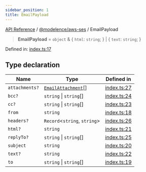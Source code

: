 ```yaml
---
sidebar_position: 1
title: EmailPayload
---
```


[API Reference](/api-reference/@modelence/aws-ses/type-aliases/../../../index) / [@modelence/aws-ses](/api-reference/@modelence/aws-ses/type-aliases/../index) / EmailPayload

> **EmailPayload** = `object` & \{ `html`: `string`; \} \| \{ `text`: `string`; \}

Defined in: [index.ts:17](https://github.com/modelence/modelence/blob/285b6458bdff3aa05fa533e5422b0b751b9679c3/packages/aws-ses/src/index.ts#L17)

## Type declaration

| Name | Type | Defined in |
| ------ | ------ | ------ |
| `attachments?` | [`EmailAttachment`](/api-reference/@modelence/aws-ses/type-aliases/EmailAttachment)[] | [index.ts:27](https://github.com/modelence/modelence/blob/285b6458bdff3aa05fa533e5422b0b751b9679c3/packages/aws-ses/src/index.ts#L27) |
| `bcc?` | `string` \| `string`[] | [index.ts:24](https://github.com/modelence/modelence/blob/285b6458bdff3aa05fa533e5422b0b751b9679c3/packages/aws-ses/src/index.ts#L24) |
| `cc?` | `string` \| `string`[] | [index.ts:23](https://github.com/modelence/modelence/blob/285b6458bdff3aa05fa533e5422b0b751b9679c3/packages/aws-ses/src/index.ts#L23) |
| `from` | `string` | [index.ts:18](https://github.com/modelence/modelence/blob/285b6458bdff3aa05fa533e5422b0b751b9679c3/packages/aws-ses/src/index.ts#L18) |
| `headers?` | `Record`\<`string`, `string`\> | [index.ts:26](https://github.com/modelence/modelence/blob/285b6458bdff3aa05fa533e5422b0b751b9679c3/packages/aws-ses/src/index.ts#L26) |
| `html?` | `string` | [index.ts:21](https://github.com/modelence/modelence/blob/285b6458bdff3aa05fa533e5422b0b751b9679c3/packages/aws-ses/src/index.ts#L21) |
| `replyTo?` | `string` \| `string`[] | [index.ts:25](https://github.com/modelence/modelence/blob/285b6458bdff3aa05fa533e5422b0b751b9679c3/packages/aws-ses/src/index.ts#L25) |
| `subject` | `string` | [index.ts:20](https://github.com/modelence/modelence/blob/285b6458bdff3aa05fa533e5422b0b751b9679c3/packages/aws-ses/src/index.ts#L20) |
| `text?` | `string` | [index.ts:22](https://github.com/modelence/modelence/blob/285b6458bdff3aa05fa533e5422b0b751b9679c3/packages/aws-ses/src/index.ts#L22) |
| `to` | `string` \| `string`[] | [index.ts:19](https://github.com/modelence/modelence/blob/285b6458bdff3aa05fa533e5422b0b751b9679c3/packages/aws-ses/src/index.ts#L19) |
